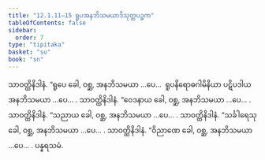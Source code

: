 ```yaml
---
title: "12.1.11–15 ရူပအနဘိသမယာဒိသုတ္တပဉ္စက"
tableOfContents: false
sidebar:
  order: 7
type: "tipitaka"
basket: "su"
book: "sn"
---
```



<DynamicBreadcrumb />

<Division number="617–621" book="sn" e="ch" v="18" p="375">

<Paragraph number="1248" book="sn">
သာဝတ္ထိနိဒါနံ. “ရူပေ ခေါ, ဝစ္ဆ, အနဘိသမယာ …ပေ…  ရူပနိရောဓဂါမိနိယာ ပဋိပဒါယ အနဘိသမယာ …ပေ… .
</Paragraph>

<Paragraph number="1249" book="sn">
သာဝတ္ထိနိဒါနံ. “ဝေဒနာယ ခေါ, ဝစ္ဆ, အနဘိသမယာ …ပေ… .
</Paragraph>

<Paragraph number="1250" book="sn">
သာဝတ္ထိနိဒါနံ. “သညာယ ခေါ, ဝစ္ဆ, အနဘိသမယာ …ပေ… .
</Paragraph>

<Paragraph number="1251" book="sn">
သာဝတ္ထိနိဒါနံ. “သင်္ခါရေသု ခေါ, ဝစ္ဆ, အနဘိသမယာ …ပေ… .
</Paragraph>

<Paragraph number="1252" book="sn">
သာဝတ္ထိနိဒါနံ. “ဝိညာဏေ ခေါ, ဝစ္ဆ, အနဘိသမယာ …ပေ… .

</Paragraph>
</Division>

<Paragraph number="1253" type="center" book="sn">
ပန္နရသမံ.
</Paragraph>